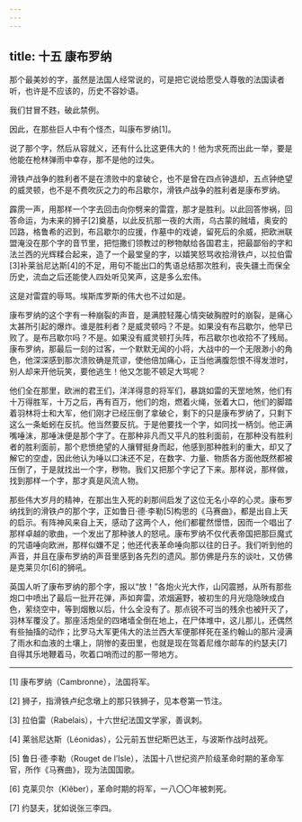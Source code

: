 ```yaml
---
---
---
```

title: 十五 康布罗纳
---




那个最美妙的字，虽然是法国人经常说的，可是把它说给愿受人尊敬的法国读者听，也许是不应该的，历史不容妙语。

我们甘冒不韪，破此禁例。

因此，在那些巨人中有个怪杰，叫康布罗纳[1]。

说了那个字，然后从容就义，还有什么比这更伟大的！他为求死而出此一举，要是他能在枪林弹雨中幸存，那不是他的过失。

滑铁卢战争的胜利者不是在溃败中的拿破仑，也不是曾在四点钟退却，五点钟绝望的威灵顿，也不是不费吹灰之力的布吕歇尔，滑铁卢战争的胜利者是康布罗纳。

霹雳一声，用那样一个字去回击向你劈来的雷霆，那才是胜利。以此回答惨祸，回答命运，为未来的狮子[2]奠基，以此反抗那一夜的大雨，乌古蒙的贼墙，奥安的凹路，格鲁希的迟到，布吕歇尔的应援，作墓中的戏谑，留死后的余威，把欧洲联盟淹没在那个字的音节里，把恺撒们领教过的秽物献给各国君主，把最鄙俗的字和法兰西的光辉糅合起来，造了一个最堂皇的字，以嬉笑怒骂收拾滑铁卢，以拉伯雷[3]补莱翁尼达斯[4]的不足，用句不能出口的隽语总结那次胜利，丧失疆土而保全历史，流血之后还能使人四处听见笑声，这是多么宏伟。

这是对雷霆的辱骂。埃斯库罗斯的伟大也不过如是。

康布罗纳的这个字有一种崩裂的声音，是满腔轻蔑心情突破胸膛时的崩裂，是痛心太甚所引起的爆炸。谁是胜利者？是威灵顿吗？不是。如果没有布吕歇尔，他早已败了。是布吕歇尔吗？不是。如果没有威灵顿打头阵，布吕歇尔也收拾不了残局。康布罗纳，那最后一刻的过客，一个默默无闻的小将，大战中的一个无限渺小的角色，他深深感到那次溃败确是荒谬，使他倍加痛心，正当他满腹怨恨不得发泄时，别人却来开他玩笑，要他逃生！他又怎能不顿足大骂呢？

他们全在那里，欧洲的君王们，洋洋得意的将军们，暴跳如雷的天罡地煞，他们有十万得胜军，十万之后，再有百万，他们的炮，燃着火绳，张着大口，他们的脚踏着羽林将士和大军，他们刚才已经压倒了拿破仑，剩下的只是康布罗纳了，只剩下这么一条蚯蚓在反抗。他当然要反抗。于是他要找一个字，如同找一柄剑。他正满嘴唾沫，那唾沫便是那个字了。在那种非凡而又平凡的胜利面前，在那种没有胜利者的胜利面前，那个悲愤绝望的人攘臂挺身而起，他感到那种胜利的重大，却又了解它的空虚，因此他认为唾以口沫还不足，在数字、力量、物质各方面他既然都被压倒了，于是就找出一个字，秽物。我们又把那个字记了下来。那样说，那样做，找到那样一个字，那才真是风流人物。

那些伟大岁月的精神，在那出生入死的刹那间启发了这位无名小卒的心灵。康布罗纳找到的滑铁卢的那个字，正如鲁日·德·李勒[5]构思的《马赛曲》，都是出自上天的启示。有阵神风来自上天，感动了这两个人，他们都瞿然憬悟，因而一个唱出了那样卓越的歌曲，一个发出了那种骇人的怒吼。康布罗纳不仅代表帝国把那巨魔式的咒语唾向欧洲，那样似嫌不足；他还代表革命唾向那以往的日子。我们听到他的声音，并且在康布罗纳的声音里感到各先烈的遗风。那仿佛是丹东的谈吐，又仿佛是克莱贝尔[6]的狮吼。

英国人听了康布罗纳的那个字，报以“放！”各炮火光大作，山冈震撼，从所有那些炮口中喷出了最后一批开花弹，声如奔雷，浓烟遍野，被初生的月光隐隐映成白色，萦绕空中，等到烟散以后，什么全没有了。那点锐不可当的残余也被歼灭了，羽林军覆没了。那座活炮垒的四堵墙全倒在地上，在尸体堆中，这儿那儿，还偶然有些抽搐的动作；比罗马大军更伟大的法兰西大军便那样死在圣约翰山的那片浸满了雨水和血液的土壤上，阴惨的麦田里，也就是现在驾着尼维尔邮车的约瑟夫[7]自得其乐地鞭着马，吹着口哨而过的那一带地方。



* * *



[1] 康布罗纳（Cambronne），法国将军。

[2] 狮子，指滑铁卢纪念墩上的那只铁狮子，见本卷第一节注。

[3] 拉伯雷（Rabelais），十六世纪法国文学家，善讽刺。

[4] 莱翁尼达斯（Léonidas），公元前五世纪斯巴达王，与波斯作战时战死。

[5] 鲁日·德·李勒（Rouget de l’Isle），法国十八世纪资产阶级革命时期的革命军官，所作《马赛曲》，现为法国国歌。

[6] 克莱贝尔（Klêber），革命时期的将军，一八〇〇年被刺死。

[7] 约瑟夫，犹如说张三李四。